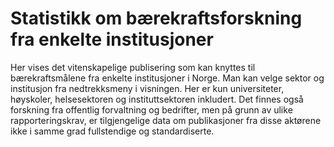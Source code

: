 
# Statistikk om bærekraftsforskning fra enkelte institusjoner

Her vises det vitenskapelige publisering som kan knyttes til bærekraftsmålene fra enkelte institusjoner i Norge. Man kan velge sektor og institusjon fra 
nedtrekksmeny i visningen.
Her er kun universiteter, høyskoler, helsesektoren og instituttsektoren inkludert. Det finnes også forskning fra offentlig forvaltning og
bedrifter, men på grunn av ulike rapporteringskrav, er tilgjengelige data om publikasjoner fra disse aktørene ikke i samme grad fullstendige og standardiserte.

<Tableau 
  hostUrl='https://rapport-dv.uhad.no/t/DUCT/views/SDG_statistics_2023-06/DBantallinstNO' 
  height='680'
  toolbar='bottom'
/>
